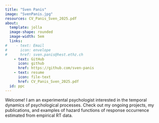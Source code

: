```yaml
---
title: "Sven Panis"
image: "SvenPanis.jpg"
resources: CV_Panis_Sven_2025.pdf
about:
  template: jolla
  image-shape: rounded
  image-width: 5em
  links:
#    - text: Email
#      icon: envelope
#      href: sven.panis@hest.ethz.ch
    - text: GitHub
      icon: github
      href: https://github.com/sven-panis
    - text: resume
      icon: file-text
      href: CV_Panis_Sven_2025.pdf
  id: ppc
---
```


:::{#ppc}

Welcome! I am an experimental psychologist interested in the temporal dynamics of psychological processes.
Check out my ongoing projects, my publications, and examples of hazard functions of response occurrence estimated from empirical RT data.

:::
